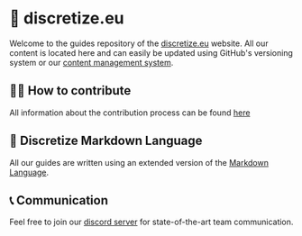 # 🌌 discretize.eu

Welcome to the guides repository of the [discretize.eu](https://discretize.eu) website.
All our content is located here and can easily be updated using GitHub's versioning system or our [content management system](https://staging.discretize.eu/cms).

## 👨‍💻 How to contribute

All information about the contribution process can be found [here](https://staging.discretize.eu/contribute/)

## 📃 Discretize Markdown Language

All our guides are written using an extended version of the [Markdown Language](http://commonmark.org/).

## 📞 Communication

Feel free to join our [discord server](https://discord.gg/Qdt7nFY) for state-of-the-art team communication.
